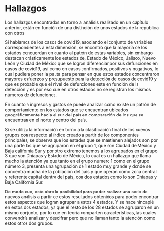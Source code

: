 # Hallazgos
Los hallazgos encontrados en torno al análisis realizado en un capítulo anterior, están en función de una distinción de unos estados de la republica con otros


Si hablamos de los casos de covid19, asociando el conjunto de variables correspondientes a esta dimensión, se encontró que la mayoría de los estados concuerdan en cuanto al patrón de estas variables, sin embargo destacan drásticamente los estados de, Estado de México, Jalisco, Nuevo León y Ciudad de México que se logran diferenciar por sus defunciones en casos de covid19, así como en casos confirmados, positivos y negativos, lo cual pudiera poner la pauta para pensar en que estos estados concentraron mayores esfuerzos y presupuesto para la detección de casos de covid19 y que es probable que el nivel de defunciones este en función de la detección y es por eso que en otros estados no se registran los mismos números de defunciones.

En cuanto a ingresos y gastos se puede analizar como existe un patrón de comportamiento en los estados que se encuentran ubicados geográficamente hacia el sur del país en comparación de los que se encuentran en el norte y centro del país.

Si se utiliza la información en torno a la clasificación final de los nuevos grupos con respecto al índice creado a partir de los componentes principales, se observa que los estados que se mantienen alejados son por una parte los que se agruparon en el grupo 1, que son Ciudad de México y Baja california Sur y por otro extremo tenemos a los agrupados en el grupo 3 que son Chiapas y Estado de México, lo cual es un hallazgo que llama mucho la atención ya que tanto en el grupo numero 1 como en el grupo número 3, presenta una agrupación de 1 estado muy grande y donde se concentra mucha de la población del país y que operan como zona central y referente capital dentro del país, con dos estados como lo son Chiapas y Baja California Sur.

De modo que, esto abre la posibilidad para poder realizar una serie de nuevos análisis a partir de estos resultados obtenidos para poder encontrar estos aspectos que logran agrupar a estos 4 estados. Y se hace hincapié en estos dos estados, ya que el resto de los 28 estados se agruparon en un mismo conjunto, por lo que en teoría comparten características, las cuales convendría analizar y descifrar pero que no llaman tanto la atención como estos otros dos grupos.




